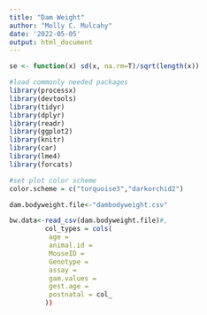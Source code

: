 ```yaml
---
title: "Dam Weight"
author: "Molly C. Mulcahy"
date: '2022-05-05'
output: html_document
---
```


```r
se <- function(x) sd(x, na.rm=T)/sqrt(length(x))

#load commonly needed packages
library(processx)
library(devtools)
library(tidyr)
library(dplyr)
library(readr)
library(ggplot2)
library(knitr)
library(car)
library(lme4)
library(forcats)

#set plot color scheme
color.scheme = c("turquoise3","darkorchid2")
```

```r
dam.bodyweight.file<-"dambodyweight.csv"

bw.data<-read_csv(dam.bodyweight.file)#, 
         col_types = cols(
          age = 
          animal.id = 
          MouseID = 
          Genotype = 
          assay = 
          gam.values = 
          gest.age = 
          postnatal = col_  
         ))

```